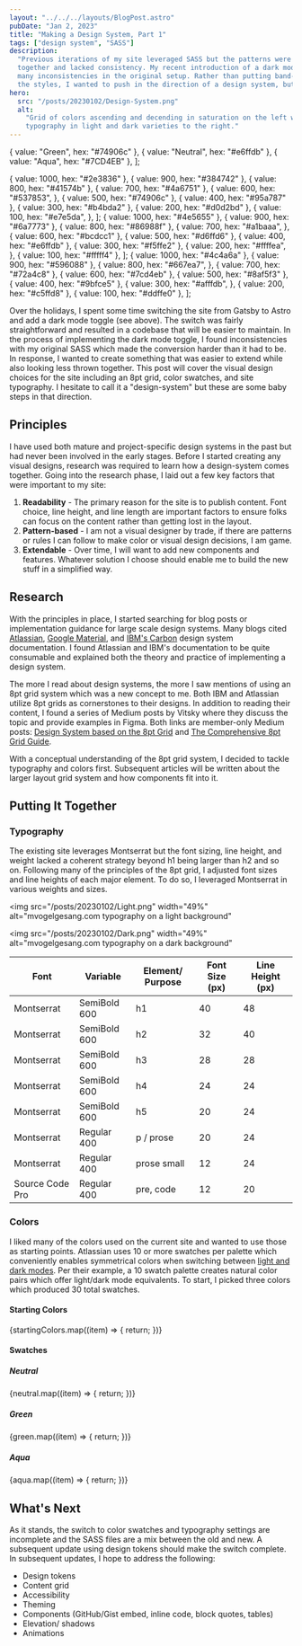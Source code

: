 ```yaml
---
layout: "../../../layouts/BlogPost.astro"
pubDate: "Jan 2, 2023"
title: "Making a Design System, Part 1"
tags: ["design system", "SASS"]
description:
  "Previous iterations of my site leveraged SASS but the patterns were thrown
  together and lacked consistency. My recent introduction of a dark mode exposed
  many inconsistencies in the original setup. Rather than putting band-aids on
  the styles, I wanted to push in the direction of a design system, but how?"
hero:
  src: "/posts/20230102/Design-System.png"
  alt:
    "Grid of colors ascending and decending in saturation on the left with
    typography in light and dark varieties to the right."
---
```


  { value: "Green", hex: "#74906c" },
  { value: "Neutral", hex: "#e6ffdb" },
  { value: "Aqua", hex: "#7CD4EB" },
];

  { value: 1000, hex: "#2e3836" },
  { value: 900, hex: "#384742" },
  { value: 800, hex: "#41574b" },
  { value: 700, hex: "#4a6751" },
  {
    value: 600,
    hex: "#537853",
  },
  { value: 500, hex: "#74906c" },
  { value: 400, hex: "#95a787" },
  { value: 300, hex: "#b4bda2" },
  { value: 200, hex: "#d0d2bd" },
  {
    value: 100,
    hex: "#e7e5da",
  },
];
  { value: 1000, hex: "#4e5655" },
  { value: 900, hex: "#6a7773" },
  { value: 800, hex: "#86988f" },
  {
    value: 700,
    hex: "#a1baaa",
  },
  { value: 600, hex: "#bcdcc1" },
  { value: 500, hex: "#d6ffd6" },
  { value: 400, hex: "#e6ffdb" },
  { value: 300, hex: "#f5ffe2" },
  {
    value: 200,
    hex: "#ffffea",
  },
  { value: 100, hex: "#fffff4" },
];
  { value: 1000, hex: "#4c4a6a" },
  { value: 900, hex: "#596088" },
  {
    value: 800,
    hex: "#667ea7",
  },
  { value: 700, hex: "#72a4c8" },
  { value: 600, hex: "#7cd4eb" },
  { value: 500, hex: "#8af5f3" },
  { value: 400, hex: "#9bfce5" },
  {
    value: 300,
    hex: "#afffdb",
  },
  { value: 200, hex: "#c5ffd8" },
  { value: 100, hex: "#ddffe0" },
];

Over the holidays, I spent some time switching the site from Gatsby to Astro and
add a dark mode toggle (see <i class="fas fa-adjust"></i> above). The switch was
fairly straightforward and resulted in a codebase that will be easier to
maintain. In the process of implementing the dark mode toggle, I found
inconsistencies with my original SASS which made the conversion harder than it
had to be. In response, I wanted to create something that was easier to extend
while also looking less thrown together. This post will cover the visual design
choices for the site including an 8pt grid, color swatches, and site typography.
I hesitate to call it a "design-system" but these are some baby steps in that
direction.

## Principles

I have used both mature and project-specific design systems in the past but had
never been involved in the early stages. Before I started creating any visual
designs, research was required to learn how a design-system comes together.
Going into the research phase, I laid out a few key factors that were important
to my site:

1. **Readability** - The primary reason for the site is to publish content. Font
   choice, line height, and line length are important factors to ensure folks
   can focus on the content rather than getting lost in the layout.
1. **Pattern-based** - I am not a visual designer by trade, if there are
   patterns or rules I can follow to make color or visual design decisions, I am
   game.
1. **Extendable** - Over time, I will want to add new components and features.
   Whatever solution I choose should enable me to build the new stuff in a
   simplified way.

## Research

With the principles in place, I started searching for blog posts or
implementation guidance for large scale design systems. Many blogs cited
[Atlassian](https://atlassian.design),
[Google Material](https://m3.material.io/styles), and
[IBM's Carbon](https://carbondesignsystem.com/guidelines/2x-grid/overview/)
design system documentation. I found Atlassian and IBM's documentation to be
quite consumable and explained both the theory and practice of implementing a
design system.

The more I read about design systems, the more I saw mentions of using an 8pt
grid system which was a new concept to me. Both IBM and Atlassian utilize 8pt
grids as cornerstones to their designs. In addition to reading their content, I
found a series of Medium posts by Vitsky where they discuss the topic and
provide examples in Figma. Both links are member-only Medium posts:
[Design System based on the 8pt Grid](https://medium.com/@VitskyDS/design-system-based-on-the-8pt-grid-2473ca5f0ae1)
and
[The Comprehensive 8pt Grid Guide](https://medium.com/swlh/the-comprehensive-8pt-grid-guide-aa16ff402179).

With a conceptual understanding of the 8pt grid system, I decided to tackle
typography and colors first. Subsequent articles will be written about the
larger layout grid system and how components fit into it.

## Putting It Together

### Typography

The existing site leverages Montserrat but the font sizing, line height, and
weight lacked a coherent strategy beyond h1 being larger than h2 and so on.
Following many of the principles of the 8pt grid, I adjusted font sizes and line
heights of each major element. To do so, I leveraged Montserrat in various
weights and sizes.

<img
  src="/posts/20230102/Light.png"
  width="49%"
  alt="mvogelgesang.com typography on a light background"
></img>
<img
  src="/posts/20230102/Dark.png"
  width="49%"
  alt="mvogelgesang.com typography on a dark background"
></img>

| Font            | Variable     | Element/ Purpose | Font Size (px) | Line Height (px) |
| --------------- | ------------ | ---------------- | -------------- | ---------------- |
| Montserrat      | SemiBold 600 | h1               | 40             | 48               |
| Montserrat      | SemiBold 600 | h2               | 32             | 40               |
| Montserrat      | SemiBold 600 | h3               | 28             | 28               |
| Montserrat      | SemiBold 600 | h4               | 24             | 24               |
| Montserrat      | SemiBold 600 | h5               | 20             | 24               |
| Montserrat      | Regular 400  | p / prose        | 20             | 24               |
| Montserrat      | Regular 400  | prose small      | 12             | 24               |
| Source Code Pro | Regular 400  | pre, code        | 12             | 20               |

### Colors

I liked many of the colors used on the current site and wanted to use those as
starting points. Atlassian uses 10 or more swatches per palette which
conveniently enables symmetrical colors when switching between
[light and dark modes](https://atlassian.design/foundations/color-new/color-palette-new/#picking-colors-for-dark-mode).
Per their example, a 10 swatch palette creates natural color pairs which offer
light/dark mode equivalents. To start, I picked three colors which produced 30
total swatches.

#### Starting Colors

<div style="display:flex; flex-wrap: wrap;">
  {startingColors.map((item) => {
    return <Swatch hexValue={item.hex} colorName={item.value} />;
  })}
</div>

#### Swatches

##### Neutral

<div style="display:flex; flex-wrap: wrap;">
  {neutral.map((item) => {
    return <Swatch hexValue={item.hex} colorName={"neutral" + item.value} />;
  })}
</div>

##### Green

<div style="display:flex; flex-wrap: wrap;">
  {green.map((item) => {
    return <Swatch hexValue={item.hex} colorName={"green" + item.value} />;
  })}
</div>

##### Aqua

<div style="display:flex; flex-wrap: wrap;">
  {aqua.map((item) => {
    return <Swatch hexValue={item.hex} colorName={"aqua" + item.value} />;
  })}
</div>

## What's Next

As it stands, the switch to color swatches and typography settings are
incomplete and the SASS files are a mix between the old and new. A subsequent
update using design tokens should make the switch complete. In subsequent
updates, I hope to address the following:

- Design tokens
- Content grid
- Accessibility
- Theming
- Components (GitHub/Gist embed, inline code, block quotes, tables)
- Elevation/ shadows
- Animations
